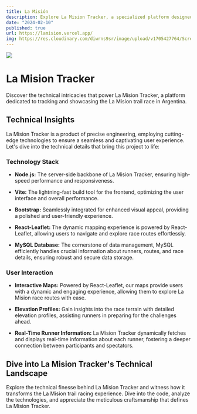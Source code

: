 ```yaml
---
title: La Misión
description: Explore La Mision Tracker, a specialized platform designed for tracking and presenting the La Mision trail race in Argentina. Providing users with an optimal way to access race information, including dynamic maps, elevation profiles, and real-time updates.
date: "2024-02-10"
published: true
url: https://lamision.vercel.app/
img: https://res.cloudinary.com/diwrns9sr/image/upload/v1705427764/Screenshot_2024-01-16_145536_czpjgw.png
---
```


[![](https://res.cloudinary.com/diwrns9sr/image/upload/v1705427764/Screenshot_2024-01-16_145536_czpjgw.png)](https://lamision.vercel.app/)

# La Mision Tracker

Discover the technical intricacies that power La Mision Tracker, a platform dedicated to tracking and showcasing the La Mision trail race in Argentina.

## Technical Insights

La Mision Tracker is a product of precise engineering, employing cutting-edge technologies to ensure a seamless and captivating user experience. Let's dive into the technical details that bring this project to life:

### Technology Stack

- **Node.js:** The server-side backbone of La Mision Tracker, ensuring high-speed performance and responsiveness.

- **Vite:** The lightning-fast build tool for the frontend, optimizing the user interface and overall performance.

- **Bootstrap:** Seamlessly integrated for enhanced visual appeal, providing a polished and user-friendly experience.

- **React-Leaflet:** The dynamic mapping experience is powered by React-Leaflet, allowing users to navigate and explore race routes effortlessly.

- **MySQL Database:** The cornerstone of data management, MySQL efficiently handles crucial information about runners, routes, and race details, ensuring robust and secure data storage.

### User Interaction

- **Interactive Maps:** Powered by React-Leaflet, our maps provide users with a dynamic and engaging experience, allowing them to explore La Mision race routes with ease.

- **Elevation Profiles:** Gain insights into the race terrain with detailed elevation profiles, assisting runners in preparing for the challenges ahead.

- **Real-Time Runner Information:** La Mision Tracker dynamically fetches and displays real-time information about each runner, fostering a deeper connection between participants and spectators.

## Dive into La Mision Tracker's Technical Landscape

Explore the technical finesse behind La Mision Tracker and witness how it transforms the La Mision trail racing experience. Dive into the code, analyze the technologies, and appreciate the meticulous craftsmanship that defines La Mision Tracker.